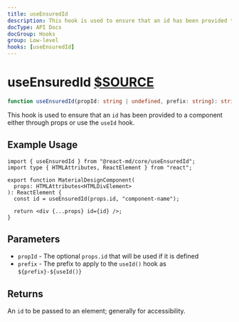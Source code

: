 ```yaml
---
title: useEnsuredId
description: This hook is used to ensure that an id has been provided to a component either through props or use the useId hook.
docType: API Docs
docGroup: Hooks
group: Low-level
hooks: [useEnsuredId]
---
```


# useEnsuredId [$SOURCE](packages/core/src/useEnsuredId.ts)

```ts disableTransform
function useEnsuredId(propId: string | undefined, prefix: string): string;
```

This hook is used to ensure that an `id` has been provided to a component
either through props or use the `useId` hook.

## Example Usage

```tsx
import { useEnsuredId } from "@react-md/core/useEnsuredId";
import type { HTMLAttributes, ReactElement } from "react";

export function MaterialDesignComponent(
  props: HTMLAttributes<HTMLDivElement>
): ReactElement {
  const id = useEnsuredId(props.id, "component-name");

  return <div {...props} id={id} />;
}
```

## Parameters

- `propId` - The optional `props.id` that will be used if it is defined
- `prefix` - The prefix to apply to the `useId()` hook as `${prefix}-${useId()}`

## Returns

An `id` to be passed to an element; generally for accessibility.
